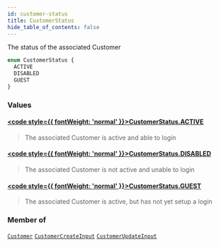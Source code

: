 ```yaml
---
id: customer-status
title: CustomerStatus
hide_table_of_contents: false
---
```








The status of the associated Customer

```graphql
enum CustomerStatus {
  ACTIVE
  DISABLED
  GUEST
}
```


### Values

#### [<code style={{ fontWeight: 'normal' }}>CustomerStatus.<b>ACTIVE</b></code>](#) 
> The associated Customer is active and able to login
> 

#### [<code style={{ fontWeight: 'normal' }}>CustomerStatus.<b>DISABLED</b></code>](#) 
> The associated Customer is not active and unable to login
> 

#### [<code style={{ fontWeight: 'normal' }}>CustomerStatus.<b>GUEST</b></code>](#) 
> The associated Customer is active, but has not yet setup a login
> 



### Member of

[`Customer`](/demand/api/graphql-admin/reference/objects/customer)  <Badge class="secondary" text="object"/><Bullet />[`CustomerCreateInput`](/demand/api/graphql-admin/reference/inputs/customer-create-input)  <Badge class="secondary" text="input"/><Bullet />[`CustomerUpdateInput`](/demand/api/graphql-admin/reference/inputs/customer-update-input)  <Badge class="secondary" text="input"/>



